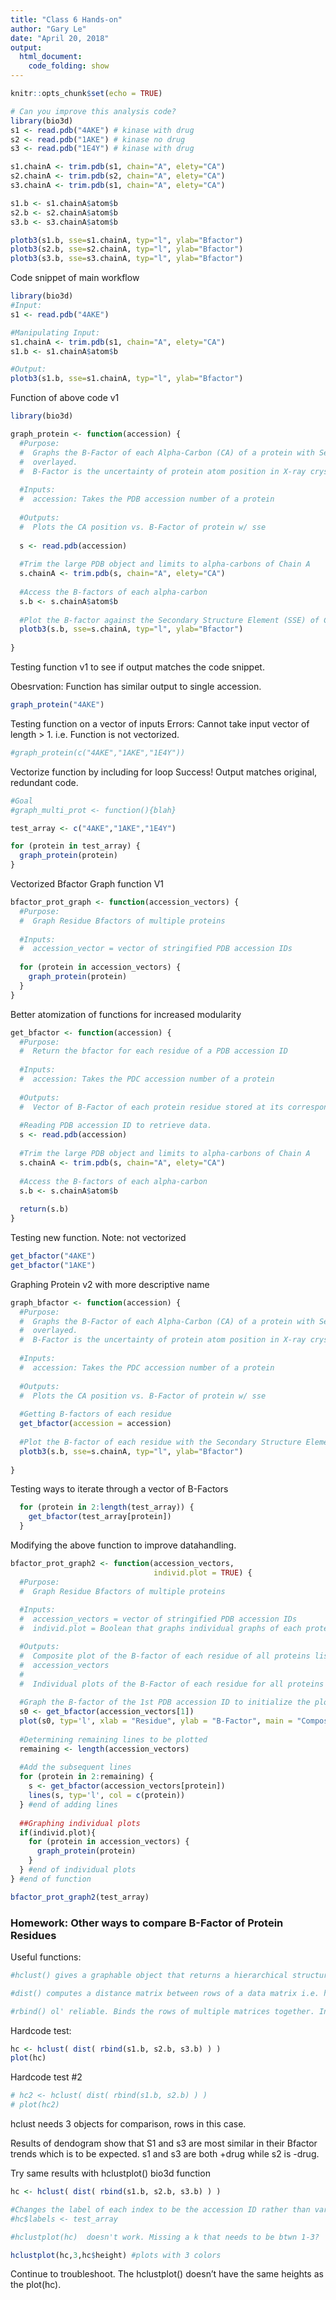 ```yaml
---
title: "Class 6 Hands-on"
author: "Gary Le"
date: "April 20, 2018"
output: 
  html_document:
    code_folding: show
---
```

  
```r
knitr::opts_chunk$set(echo = TRUE)
```

```r
# Can you improve this analysis code?
library(bio3d)
s1 <- read.pdb("4AKE") # kinase with drug
s2 <- read.pdb("1AKE") # kinase no drug
s3 <- read.pdb("1E4Y") # kinase with drug

s1.chainA <- trim.pdb(s1, chain="A", elety="CA")
s2.chainA <- trim.pdb(s2, chain="A", elety="CA")
s3.chainA <- trim.pdb(s1, chain="A", elety="CA")

s1.b <- s1.chainA$atom$b
s2.b <- s2.chainA$atom$b
s3.b <- s3.chainA$atom$b

plotb3(s1.b, sse=s1.chainA, typ="l", ylab="Bfactor")
plotb3(s2.b, sse=s2.chainA, typ="l", ylab="Bfactor")
plotb3(s3.b, sse=s3.chainA, typ="l", ylab="Bfactor")
```

Code snippet of main workflow
```r
library(bio3d)
#Input:
s1 <- read.pdb("4AKE")

#Manipulating Input:
s1.chainA <- trim.pdb(s1, chain="A", elety="CA")
s1.b <- s1.chainA$atom$b

#Output:
plotb3(s1.b, sse=s1.chainA, typ="l", ylab="Bfactor")

```


Function of above code v1
```r
library(bio3d)

graph_protein <- function(accession) {
  #Purpose:
  #  Graphs the B-Factor of each Alpha-Carbon (CA) of a protein with Secondary Structure  
  #  overlayed.
  #  B-Factor is the uncertainty of protein atom position in X-ray crystallography i.e. how    #  much the position of the protein wiggles.
  
  #Inputs:
  #  accession: Takes the PDB accession number of a protein
  
  #Outputs:
  #  Plots the CA position vs. B-Factor of protein w/ sse
  
  s <- read.pdb(accession)
  
  #Trim the large PDB object and limits to alpha-carbons of Chain A
  s.chainA <- trim.pdb(s, chain="A", elety="CA")
  
  #Access the B-factors of each alpha-carbon
  s.b <- s.chainA$atom$b
  
  #Plot the B-factor against the Secondary Structure Element (SSE) of Chain A
  plotb3(s.b, sse=s.chainA, typ="l", ylab="Bfactor")
  
}
```

Testing function v1 to see if output matches the code snippet.

Obesrvation: Function has similar output to single accession.
```r
graph_protein("4AKE")
```

Testing function on a vector of inputs
Errors: Cannot take input vector of length > 1. i.e. Function is not vectorized.
```r
#graph_protein(c("4AKE","1AKE","1E4Y"))
```

Vectorize function by including for loop
Success! Output matches original, redundant code.
```r
#Goal
#graph_multi_prot <- function(){blah}

test_array <- c("4AKE","1AKE","1E4Y")

for (protein in test_array) {
  graph_protein(protein)
}

```

Vectorized Bfactor Graph function V1
```r
bfactor_prot_graph <- function(accession_vectors) {
  #Purpose:
  #  Graph Residue Bfactors of multiple proteins
  
  #Inputs:
  #  accession_vector = vector of stringified PDB accession IDs
  
  for (protein in accession_vectors) {
    graph_protein(protein)
  }
}

```



Better atomization of functions for increased modularity
```r
get_bfactor <- function(accession) {
  #Purpose:
  #  Return the bfactor for each residue of a PDB accession ID
  
  #Inputs:
  #  accession: Takes the PDC accession number of a protein
  
  #Outputs:
  #  Vector of B-Factor of each protein residue stored at its corresponding index
  
  #Reading PDB accession ID to retrieve data.
  s <- read.pdb(accession)
  
  #Trim the large PDB object and limits to alpha-carbons of Chain A
  s.chainA <- trim.pdb(s, chain="A", elety="CA")
  
  #Access the B-factors of each alpha-carbon
  s.b <- s.chainA$atom$b
  
  return(s.b)
}
```

Testing new function. Note: not vectorized
```r
get_bfactor("4AKE")
get_bfactor("1AKE")
```


Graphing Protein v2 with more descriptive name
```r
graph_bfactor <- function(accession) {
  #Purpose:
  #  Graphs the B-Factor of each Alpha-Carbon (CA) of a protein with Secondary Structure  
  #  overlayed.
  #  B-Factor is the uncertainty of protein atom position in X-ray crystallography i.e. how    #  much the position of the protein wiggles.
  
  #Inputs:
  #  accession: Takes the PDC accession number of a protein
  
  #Outputs:
  #  Plots the CA position vs. B-Factor of protein w/ sse
  
  #Getting B-factors of each residue
  get_bfactor(accession = accession)
  
  #Plot the B-factor of each residue with the Secondary Structure Element (SSE) of Chain A
  plotb3(s.b, sse=s.chainA, typ="l", ylab="Bfactor")
  
}
```

Testing ways to iterate through a vector of B-Factors
```r
  for (protein in 2:length(test_array)) {
    get_bfactor(test_array[protein])
  }
```


Modifying the above function to improve datahandling.
```r
bfactor_prot_graph2 <- function(accession_vectors,
                                individ.plot = TRUE) {
  #Purpose:
  #  Graph Residue Bfactors of multiple proteins
  
  #Inputs:
  #  accession_vectors = vector of stringified PDB accession IDs
  #  individ.plot = Boolean that graphs individual graphs of each protein

  #Outputs:
  #  Composite plot of the B-factor of each residue of all proteins listed in   
  #  accession_vectors
  #   
  #  Individual plots of the B-Factor of each residue for all proteins in accession_vectors
  
  #Graph the B-factor of the 1st PDB accession ID to initialize the plot
  s0 <- get_bfactor(accession_vectors[1])
  plot(s0, typ='l', xlab = "Residue", ylab = "B-Factor", main = "Composite")
  
  #Determining remaining lines to be plotted
  remaining <- length(accession_vectors)
  
  #Add the subsequent lines
  for (protein in 2:remaining) {
    s <- get_bfactor(accession_vectors[protein])
    lines(s, typ='l', col = c(protein))
  } #end of adding lines
  
  ##Graphing individual plots
  if(individ.plot){
    for (protein in accession_vectors) {
      graph_protein(protein)
    }
  } #end of individual plots
} #end of function

```

```r
bfactor_prot_graph2(test_array)
```


### Homework: Other ways to compare B-Factor of Protein Residues

Useful functions:
```r
#hclust() gives a graphable object that returns a hierarchical structure of deviations between objects

#dist() computes a distance matrix between rows of a data matrix i.e. how different is one residue of one protein to the same # residue of another protein

#rbind() ol' reliable. Binds the rows of multiple matrices together. In this case, makes the different protein residues comparable
```

Hardcode test:
```r
hc <- hclust( dist( rbind(s1.b, s2.b, s3.b) ) )
plot(hc)
```

Hardcode test #2
```r
# hc2 <- hclust( dist( rbind(s1.b, s2.b) ) )
# plot(hc2)
```
hclust needs 3 objects for comparison, rows in this case.

Results of dendogram show that S1 and s3 are most similar in their Bfactor trends which is to be expected. s1 and s3 are both +drug while s2 is -drug.

Try same results with hclustplot() bio3d function
```r
hc <- hclust( dist( rbind(s1.b, s2.b, s3.b) ) )

#Changes the label of each index to be the accession ID rather than variable
#hc$labels <- test_array

#hclustplot(hc)  doesn't work. Missing a k that needs to be btwn 1-3?

hclustplot(hc,3,hc$height) #plots with 3 colors

```
Continue to troubleshoot. The hclustplot() doesn't have the same heights as the plot(hc).
